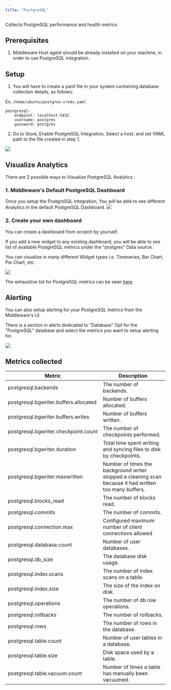 ```yaml
---
title: "PostgreSQL"
---
```

Collects PostgreSQL performance and health metrics

Prerequisites
-------------
1.  Middleware Host agent should be already installed on your machine, in order to use PostgreSQL integration.

## Setup
1. You will have to create a yaml file in your system containing database collection details, as follows:

Ex. `/home/ubuntu/postgres-creds.yaml`
```
postgresql:
    endpoint: localhost:5432
    username: postgres
    password: postgres
```
2. Go to Store, Enable PostgreSQL Integration, Select a host, and set YAML path to the file created in step 1.
<img src="/images/integration/pgdb-store.png" />

## Visualize Analytics

There are 2 possible ways to Visualize PostgreSQL Analytics :

### 1. Middleware's Default PostgreSQL Dashboard
Once you setup the PostgreSQL Integration, You will be able to see different Analytics in the default PostgreSQL Dashboard.
<img src="/images/integration/postgres-dashboard.png" />

### 2. Create your own dashboard
<p>You can create a dashboard from scratch by yourself.</p>
<p>If you add a new widget to any existing dashboard, you will be able to see list of available PostgreSQL metrics under the "postgres" Data source.</p>
<p>You can visualize in many different Widget types i.e. Timeseries, Bar Chart, Pie Chart, etc.</p>

<img src="/images/integration/postgres-custom-graphs.png" />

The exhaustive list for PostgreSQL metrics can be seen [here](#metrics-collected)

## Alerting

You can also setup alerting for your PostgreSQL metrics from the Middleware's UI.

There is a section in alerts dedicated to "Database"
Opt for the "PostgreSQL" database and select the metrics you want to setup alerting for.

<img src="/images/integration/postgresql-alerts.png" />

## Metrics collected

| Metric | Description |
|--------|-------------|
| postgresql.backends | The number of backends.
| postgresql.bgwriter.buffers.allocated | Number of buffers allocated.
| postgresql.bgwriter.buffers.writes | Number of buffers written.
| postgresql.bgwriter.checkpoint.count | The number of checkpoints performed.
| postgresql.bgwriter.duration | Total time spent writing and syncing files to disk by checkpoints.
| postgresql.bgwriter.maxwritten | Number of times the background writer stopped a cleaning scan because it had written too many buffers.
| postgresql.blocks_read | The number of blocks read.
| postgresql.commits | The number of commits.
| postgresql.connection.max | Configured maximum number of client connections allowed
| postgresql.database.count | Number of user databases.
| postgresql.db_size | The database disk usage.
| postgresql.index.scans | The number of index scans on a table.
| postgresql.index.size | The size of the index on disk.
| postgresql.operations | The number of db row operations.
| postgresql.rollbacks | The number of rollbacks.
| postgresql.rows | The number of rows in the database.
| postgresql.table.count | Number of user tables in a database.
| postgresql.table.size | Disk space used by a table.
| postgresql.table.vacuum.count | Number of times a table has manually been vacuumed.